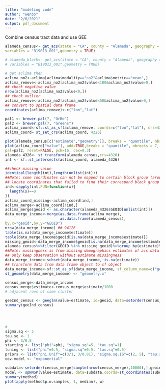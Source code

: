 ```yaml
---
title: "modeling code"
author: "wenbo"
date: "2/6/2021"
output: pdf_document
---
```


Combine census tract data and use GEE
```r
alameda_census<- get_acs(state = "CA", county = "Alameda", geography = "tract",
variables = "B19013_001",geometry = TRUE)

# alameda_block<- get_acs(state = "CA", county = "Alameda", geography = "tract",
# variables = "B19013_001",geometry = TRUE)

# get aclima then
aclima_no2<-aclima[aclima$modality=="no2"&aclima$metric=="mean",]
aclima_remove<-aclima_no2[aclima_no2$value<100&aclima_no2$value>0,]
## check negative value
nrow(aclima_no2[aclima_no2$value<0,])
## check outlier
aclima_remove<-aclima_no2[aclima_no2$value<50&aclima_no2$value>0,]
## convert to spatial data frame
coordinates(aclima_remove)<-c("lon","lat")

pal1 <- brewer.pal(7, "OrRd") 
pal2 <- brewer.pal(7, "Greens")
aclima_coord<-sf::st_as_sf(aclima_remove, coords=c("lon","lat"), crs=4326)
aclima_coord= st_set_crs(aclima_coord, 4326)

plot(alameda_census[c("estimate","geometry")], breaks = "quantile", nbreaks = 7,pal=pal1,reset=FALSE)
plot(aclima_coord["value"], add=TRUE,breaks = "quantile", nbreaks = 7,
pal=pal2, reset=FALSE, pch=16, cex=0.3)
alameda_4326<- st_transform(alameda_census,crs=4326)
int <- sf::st_intersects(aclima_coord, alameda_4326)

##check missing value
identical(length(int),length(unlist(int)))
##Note: some coordinates can not be mapped to certain block group (around 124 points,0.13%)
## locate coordinates that failed to find their correspond block group
ind<-sapply(int,FUN=function(x){
  length(x)==0
})
aclima_coord_missing<-aclima_coord[ind,]
aclima_merge<-aclima_coord[!ind,]
aclima_merge$geoid <- as.character(alameda_4326$GEOID[unlist(int)])
data_merge_income<-merge(as.data.frame(aclima_merge),
                         as.data.frame(alameda_census),
by.x="geoid",by.y="GEOID")
nrow(data_merge_income) ## 94126
table(is.na(data_merge_income$estimate))
table(data_merge_income$geoid[is.na(data_merge_income$estimate)])
missing_geoid<-data_merge_income$geoid[is.na(data_merge_income$estimate)]
alameda_census%>%filter(GEOID %in% missing_geoid)%>%group_by(estimate)%>%count()
##Note: missingness is from missing demographics estimates of acs data in the first place
## only keep observation without estimate missingness 
data_merge_income<-subset(data_merge_income,!is.na(estimate))
## transform data from data frame object to sf object 
data_merge_income<-sf::st_as_sf(data_merge_income, sf_column_name=c("geometry.x"))
st_geometry(data_merge_income) <- "geometry.x"

census_merge<-data_merge_income
census_merge$estimate<-census_merge$estimate/1000
# adjacent rows of same cluster

geeInd_census <- geeglm(value~estimate, id=geoid, data=setorder(census_merge[sample(nrow(census_merge),10000),],geoid), family=gaussian, corstr="ind")
summary(geeInd_census)




#
sigma.sq <- 5
tau.sq <- 1
phi <- 3/0.5
starting <- list("phi"=phi, "sigma.sq"=5, "tau.sq"=1)
tuning <- list("phi"=0.5, "sigma.sq"=0.5, "tau.sq"=0.5)
priors <- list("phi.Unif"=c(3/1, 3/0.01), "sigma.sq.IG"=c(2, 5), "tau.sq.IG"=c(2, 1))
cov.model <- "exponential"

subdata<-setorder(census_merge[sample(nrow(census_merge),10000),],geoid)
model <- spNNGP(value~estimate, data=subdata,coords=st_coordinates(subdata$geometry.x),starting=starting, method="latent", n.neighbors=10,method='latent',fit.rep=TRUE,tuning=tuning, priors=priors, cov.model=cov.model,n.samples=2000, n.omp.threads=1,return.neighbor.info = TRUE)
summary(method)
plot(apply(method$p.w.samples, 1, median), w)
```